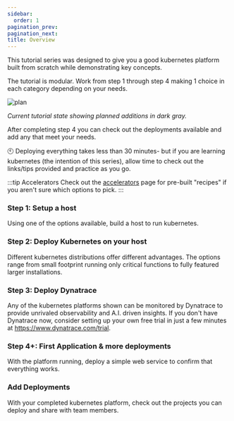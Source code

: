 ---
sidebar:
  order: 1
pagination_prev:
pagination_next:
title: Overview
---

This tutorial series was designed to give you a good kubernetes platform built from scratch while demonstrating key concepts.

The tutorial is modular. Work from step 1 through step 4 making 1 choice in each category depending on your needs.

![plan](/src/assets/img/plan.jpg)

_Current tutorial state showing planned additions in dark gray._

After completing step 4 you can check out the deployments available and add any that meet your needs.

:clock10: Deploying everything takes less than 30 minutes- but if you are learning kubernetes (the intention of this series), allow time to check out the links/tips provided and practice as you go.

:::tip Accelerators
Check out the [accelerators](/docs/accelerator-azure) page for pre-built "recipes" if you aren't sure which options to pick.
:::

### Step 1: Setup a host

Using one of the options available, build a host to run kubernetes.

### Step 2: Deploy Kubernetes on your host

Different kubernetes distributions offer different advantages. The options range from small footprint running only critical functions to fully featured larger installations.

### Step 3: Deploy Dynatrace

Any of the kubernetes platforms shown can be monitored by Dynatrace to provide unrivaled observability and A.I. driven insights. If you don't have Dynatrace now, consider setting up your own free trial in just a few minutes at https://www.dynatrace.com/trial.

### Step 4+: First Application & more deployments

With the platform running, deploy a simple web service to confirm that everything works.

### Add Deployments

With your completed kubernetes platform, check out the projects you can deploy and share with team members.
